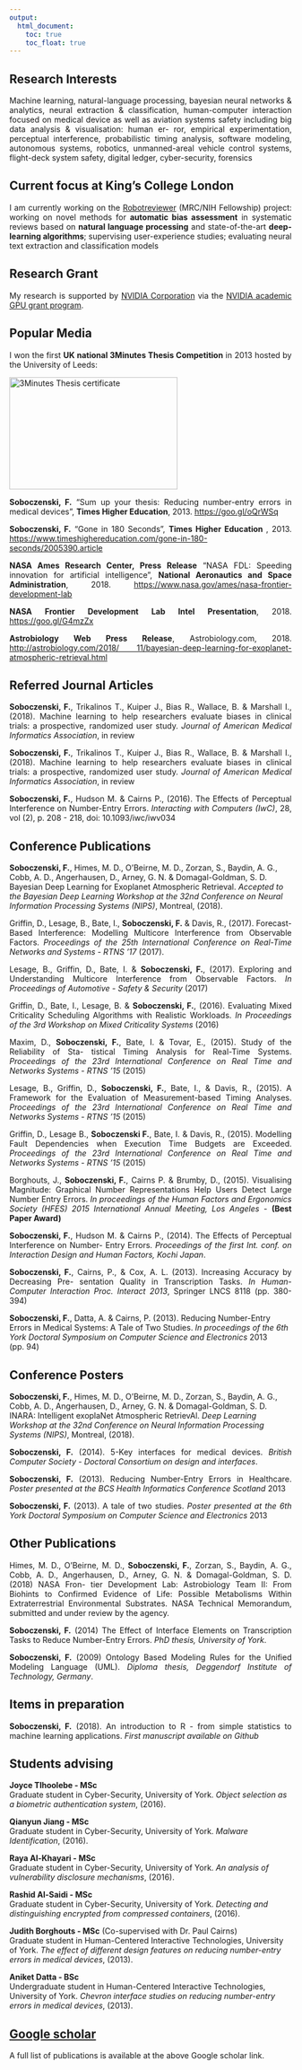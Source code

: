 ```yaml
---
output:
  html_document: 
    toc: true
    toc_float: true
---
```


<link rel="stylesheet" href="styles.css" type="text/css">

## Research Interests

<p align="justify">Machine learning, natural-language processing, bayesian neural networks & analytics, neural extraction & classification, human-computer interaction focused on medical device as well as aviation systems safety including big data analysis & visualisation: human er- ror, empirical experimentation, perceptual interference, probabilistic timing analysis, software modeling, autonomous systems, robotics, unmanned-areal vehicle control systems, flight-deck system safety, digital ledger, cyber-security, forensics</p>

## Current focus at King's College London

<p align="justify">I am currently working on the [Robotreviewer](http://www.robotreviewer.net/) (MRC/NIH Fellowship) project: working on novel methods for <b>automatic bias assessment</b> in systematic reviews based on <b>natural language processing</b> and state-of-the-art <b>deep-learning algorithms</b>; supervising user-experience studies; evaluating neural text extraction and classification models</p>

## Research Grant
<p align="justify">My research is supported by [NVIDIA Corporation](http://www.nvidia.com/) via the [NVIDIA academic GPU grant program](https://developer.nvidia.com/academic_gpu_seeding).</p>

## Popular Media

<p align="justify">I won the first **UK national 3Minutes Thesis Competition** in 2013 hosted by the University of Leeds:</p>

<img src="images/3minutes.jpg" alt="3Minutes Thesis certificate" style="width:300px;height:200px;">

<p align="justify">**Soboczenski, F.** “Sum up your thesis: Reducing number-entry errors in medical devices”,
**Times Higher Education**, 2013. [https://goo.gl/oQrWSq](https://goo.gl/oQrWSq)</p>

<p align="justify">**Soboczenski, F.** "Gone in 180 Seconds”,  **Times Higher Education **, 2013. [https://www.timeshighereducation.com/gone-in-180-seconds/2005390.article](https://www.timeshighereducation.com/gone-in-180-seconds/2005390.article)</p>

<p align="justify">**NASA Ames Research Center, Press Release** "NASA FDL: Speeding innovation for artificial intelligence”,  **National Aeronautics and Space Administration**, 2018. [https://www.nasa.gov/ames/nasa-frontier-development-lab](https://www.nasa.gov/ames/nasa-frontier-development-lab)</p>

<p align="justify">**NASA Frontier Development Lab Intel Presentation**, 2018. 
[https://goo.gl/G4mzZx](https://goo.gl/G4mzZx)</p>

<p align="justify">**Astrobiology Web Press Release**, Astrobiology.com, 2018.
[http://astrobiology.com/2018/
11/bayesian-deep-learning-for-exoplanet-atmospheric-retrieval.html](http://astrobiology.com/2018/11/bayesian-deep-learning-for-exoplanet-atmospheric-retrieval.html)</p>

## Referred Journal Articles

<p align="justify">**Soboczenski, F.**, Trikalinos T., Kuiper J., Bias R., Wallace, B. & Marshall I., (2018). Machine learning to help researchers evaluate biases in clinical trials: a prospective, randomized user study. *Journal of American Medical Informatics Association*, in review</p>

<p align="justify">**Soboczenski, F.**, Trikalinos T., Kuiper J., Bias R., Wallace, B. & Marshall I., (2018). Machine learning to help researchers evaluate biases in clinical trials: a prospective, randomized user study. *Journal of American Medical Informatics Association*, in review</p>

<p align="justify">**Soboczenski, F.**, Hudson M. & Cairns P., (2016). The Effects of Perceptual Interference on Number-Entry Errors. *Interacting with Computers (IwC)*, 28, vol (2), p. 208 - 218, doi: 10.1093/iwc/iwv034</p>

## Conference Publications

<p align="justify">**Soboczenski, F.**, Himes, M. D., O'Beirne, M. D., Zorzan, S., Baydin, A. G., Cobb, A. D., Angerhausen, D., Arney, G. N. & Domagal-Goldman, S. D. Bayesian Deep Learning for Exoplanet Atmospheric Retrieval. *Accepted to the Bayesian Deep Learning Workshop at the 32nd Conference on Neural Information Processing Systems (NIPS)*, Montreal, (2018).


<p align="justify">Griffin, D., Lesage, B., Bate, I., **Soboczenski, F.** & Davis, R., (2017). Forecast-Based Interference: Modelling Multicore Interference from Observable Factors. *Proceedings of the 25th International Conference on Real-Time Networks and Systems - RTNS ’17 *(2017).
</p>
<p align="justify">Lesage, B., Griffin, D., Bate, I. & **Soboczenski, F.**, (2017). Exploring and Understanding Multicore Interference from Observable Factors. *In Proceedings of Automotive - Safety & Security* (2017)</p>
<p align="justify">Griffin, D., Bate, I., Lesage, B. & **Soboczenski, F.**, (2016). Evaluating Mixed Criticality Scheduling Algorithms with Realistic Workloads. *In Proceedings of the 3rd Workshop on Mixed Criticality Systems* (2016)</p>
<p align="justify">Maxim, D., **Soboczenski, F.**, Bate, I. & Tovar, E., (2015). Study of the Reliability of Sta- tistical Timing Analysis for Real-Time Systems. *Proceedings of the 23rd International Conference on Real Time and Networks Systems - RTNS ’15 *(2015)
</p>
<p align="justify">Lesage, B., Griffin, D., **Soboczenski, F.**, Bate, I., & Davis, R., (2015). A Framework for the Evaluation of Measurement-based Timing Analyses. *Proceedings of the 23rd International Conference on Real Time and Networks Systems - RTNS ’15 *(2015)
</p>
<p align="justify">Griffin, D., Lesage B., **Soboczenski F.**, Bate, I. & Davis, R., (2015). Modelling Fault Dependencies when Execution Time Budgets are Exceeded. *Proceedings of the 23rd International Conference on Real Time and Networks Systems - RTNS ’15 *(2015)
</p>
<p align="justify">Borghouts, J., **Soboczenski, F.**, Cairns P. & Brumby, D., (2015). Visualising Magnitude: Graphical Number Representations Help Users Detect Large Number Entry Errors. *In proceedings of the Human Factors and Ergonomics Society (HFES) 2015 International Annual Meeting, Los Angeles* - **(Best Paper Award)**</p>

<p align="justify">**Soboczenski, F.**, Hudson M. & Cairns P., (2014). The Effects of Perceptual Interference on Number- Entry Errors. *Proceedings of the first Int. conf. on Interaction Design and Human Factors, Kochi Japan*.</p>

<p align="justify">**Soboczenski, F.**, Cairns, P., & Cox, A. L. (2013). Increasing Accuracy by Decreasing Pre- sentation Quality in Transcription Tasks. *In Human-Computer Interaction Proc. Interact 2013*, Springer LNCS 8118 (pp. 380-394)</p>

<p align="justify">**Soboczenski, F.**, Datta, A. & Cairns, P. (2013). Reducing Number-Entry Errors in Medical Systems: A Tale of Two Studies. *In proceedings of the 6th York Doctoral Symposium on Computer Science and Electronics* 2013 (pp. 94)

## Conference Posters

<p align="justify">**Soboczenski, F.**, Himes, M. D., O'Beirne, M. D., Zorzan, S., Baydin, A. G., Cobb, A. D., Angerhausen, D., Arney, G. N. & Domagal-Goldman, S. D. INARA: Intelligent exoplaNet Atmospheric RetrievAl. *Deep Learning Workshop at the 32nd Conference on Neural Information Processing Systems (NIPS)*, Montreal, (2018).

<p align="justify">**Soboczenski, F.** (2014). 5-Key interfaces for medical devices. *British Computer Society - Doctoral Consortium on design and interfaces*.</p>

<p align="justify">**Soboczenski, F.** (2013). Reducing Number-Entry Errors in Healthcare. *Poster presented at the BCS Health Informatics Conference Scotland* 2013</p>

<p align="justify">**Soboczenski, F.** (2013). A tale of two studies. *Poster presented at the 6th York Doctoral Symposium on Computer Science and Electronics* 2013</p>

## Other Publications

<p align="justify">Himes, M. D., O'Beirne, M. D., **Soboczenski, F.**, Zorzan, S., Baydin, A. G., Cobb, A. D., Angerhausen, D., Arney, G. N. & Domagal-Goldman, S. D. (2018) NASA Fron- tier Development Lab: Astrobiology Team II: From Biohints to Confirmed Evidence of Life: Possible Metabolisms Within Extraterrestrial Environmental Substrates. NASA Technical Memorandum, submitted and under review by the agency.</p>

<p align="justify">**Soboczenski, F.** (2014) The Effect of Interface Elements on Transcription Tasks to Reduce Number-Entry Errors. *PhD thesis, University of York*.</p>

<p align="justify">**Soboczenski, F.** (2009) Ontology Based Modeling Rules for the Unified Modeling Language (UML). *Diploma thesis, Deggendorf Institute of Technology, Germany*.</p>

## Items in preparation

<!--<p align="justify">**Soboczenski, F.**, X & Y, (2018). Now you see me - counterintuitive solutions to reduce human error.</p>-->

<p align="justify">**Soboczenski, F.** (2018). An introduction to R - from simple statistics to machine learning applications. *First manuscript available on Github*</p>

## Students advising 

**Joyce Tlhoolebe - MSc**<br>
Graduate student in Cyber-Security, University of York. *Object selection as a biometric authentication system*, (2016).

**Qianyun Jiang - MSc**<br>
Graduate student in Cyber-Security, University of York. *Malware Identification*, (2016).

**Raya Al-Khayari - MSc**<br>
Graduate student in Cyber-Security, University of York. *An analysis of vulnerability disclosure mechanisms*, (2016).

**Rashid Al-Saidi - MSc**<br>
Graduate student in Cyber-Security, University of York. *Detecting and distinguishing encrypted from compressed containers*, (2016).

**Judith Borghouts - MSc** (Co-supervised with Dr. Paul Cairns)<br>
Graduate student in Human-Centered Interactive Technologies, University of York. *The effect of different design features on reducing number-entry errors in medical devices*, (2013).

**Aniket Datta - BSc**<br>
Undergraduate student in Human-Centered Interactive Technologies, University of York. *Chevron interface studies on reducing number-entry errors in medical devices*, (2013).

## [Google scholar]()

A full list of publications is available at the above Google scholar link.


